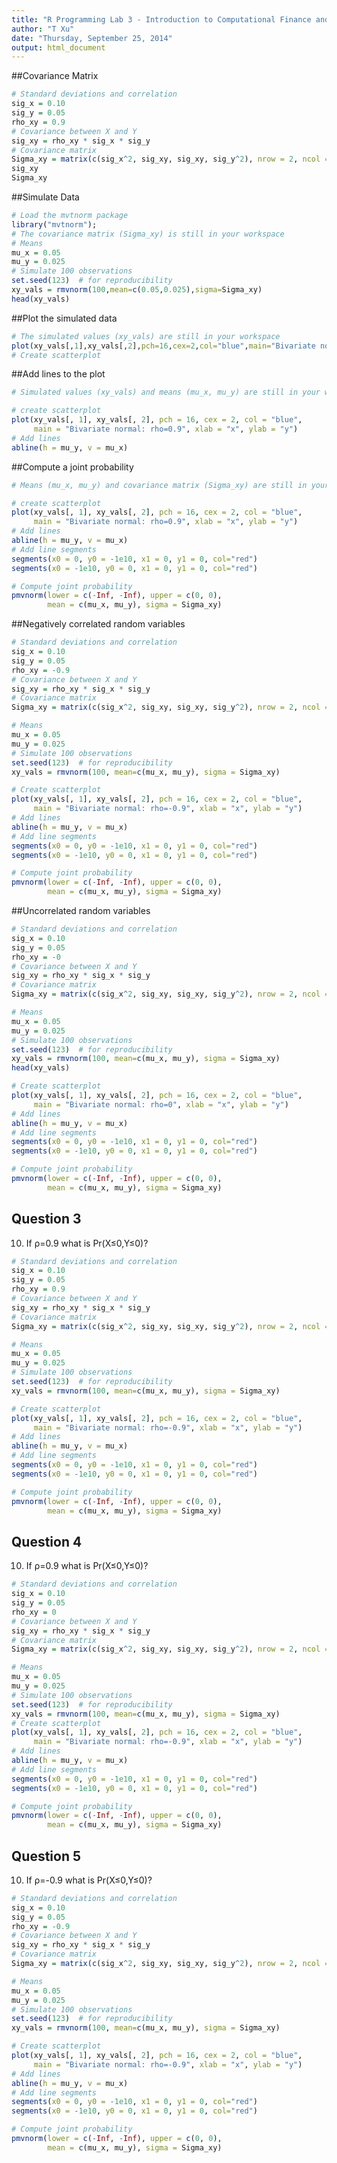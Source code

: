```yaml
---
title: "R Programming Lab 3 - Introduction to Computational Finance and Financial Econometrics"
author: "T Xu"
date: "Thursday, September 25, 2014"
output: html_document
---
```

##Covariance Matrix
```r
# Standard deviations and correlation
sig_x = 0.10
sig_y = 0.05
rho_xy = 0.9
# Covariance between X and Y
sig_xy = rho_xy * sig_x * sig_y
# Covariance matrix
Sigma_xy = matrix(c(sig_x^2, sig_xy, sig_xy, sig_y^2), nrow = 2, ncol = 2)
sig_xy
Sigma_xy
```

##Simulate Data
```r
# Load the mvtnorm package
library("mvtnorm");
# The covariance matrix (Sigma_xy) is still in your workspace
# Means
mu_x = 0.05
mu_y = 0.025
# Simulate 100 observations
set.seed(123)  # for reproducibility
xy_vals = rmvnorm(100,mean=c(0.05,0.025),sigma=Sigma_xy)
head(xy_vals)
```

##Plot the simulated data
```r
# The simulated values (xy_vals) are still in your workspace
plot(xy_vals[,1],xy_vals[,2],pch=16,cex=2,col="blue",main="Bivariate normal: rho=0.9",xlab="x",ylab="y")
# Create scatterplot
```

##Add lines to the plot
```r
# Simulated values (xy_vals) and means (mu_x, mu_y) are still in your workspace

# create scatterplot
plot(xy_vals[, 1], xy_vals[, 2], pch = 16, cex = 2, col = "blue", 
     main = "Bivariate normal: rho=0.9", xlab = "x", ylab = "y")
# Add lines
abline(h = mu_y, v = mu_x)
```

##Compute a joint probability
```r
# Means (mu_x, mu_y) and covariance matrix (Sigma_xy) are still in your workspace

# create scatterplot
plot(xy_vals[, 1], xy_vals[, 2], pch = 16, cex = 2, col = "blue", 
     main = "Bivariate normal: rho=0.9", xlab = "x", ylab = "y")
# Add lines
abline(h = mu_y, v = mu_x)
# Add line segments
segments(x0 = 0, y0 = -1e10, x1 = 0, y1 = 0, col="red")
segments(x0 = -1e10, y0 = 0, x1 = 0, y1 = 0, col="red")

# Compute joint probability
pmvnorm(lower = c(-Inf, -Inf), upper = c(0, 0), 
        mean = c(mu_x, mu_y), sigma = Sigma_xy)
```

##Negatively correlated random variables
```r
# Standard deviations and correlation
sig_x = 0.10
sig_y = 0.05
rho_xy = -0.9
# Covariance between X and Y
sig_xy = rho_xy * sig_x * sig_y
# Covariance matrix
Sigma_xy = matrix(c(sig_x^2, sig_xy, sig_xy, sig_y^2), nrow = 2, ncol = 2)

# Means
mu_x = 0.05
mu_y = 0.025
# Simulate 100 observations
set.seed(123)  # for reproducibility
xy_vals = rmvnorm(100, mean=c(mu_x, mu_y), sigma = Sigma_xy)

# Create scatterplot
plot(xy_vals[, 1], xy_vals[, 2], pch = 16, cex = 2, col = "blue", 
     main = "Bivariate normal: rho=-0.9", xlab = "x", ylab = "y")
# Add lines
abline(h = mu_y, v = mu_x)
# Add line segments
segments(x0 = 0, y0 = -1e10, x1 = 0, y1 = 0, col="red")
segments(x0 = -1e10, y0 = 0, x1 = 0, y1 = 0, col="red")

# Compute joint probability
pmvnorm(lower = c(-Inf, -Inf), upper = c(0, 0), 
        mean = c(mu_x, mu_y), sigma = Sigma_xy)

```

##Uncorrelated random variables
```r
# Standard deviations and correlation
sig_x = 0.10
sig_y = 0.05
rho_xy = -0
# Covariance between X and Y
sig_xy = rho_xy * sig_x * sig_y
# Covariance matrix
Sigma_xy = matrix(c(sig_x^2, sig_xy, sig_xy, sig_y^2), nrow = 2, ncol = 2)

# Means
mu_x = 0.05
mu_y = 0.025
# Simulate 100 observations
set.seed(123)  # for reproducibility
xy_vals = rmvnorm(100, mean=c(mu_x, mu_y), sigma = Sigma_xy)
head(xy_vals)

# Create scatterplot
plot(xy_vals[, 1], xy_vals[, 2], pch = 16, cex = 2, col = "blue", 
     main = "Bivariate normal: rho=0", xlab = "x", ylab = "y")
# Add lines
abline(h = mu_y, v = mu_x)
# Add line segments
segments(x0 = 0, y0 = -1e10, x1 = 0, y1 = 0, col="red")
segments(x0 = -1e10, y0 = 0, x1 = 0, y1 = 0, col="red")

# Compute joint probability
pmvnorm(lower = c(-Inf, -Inf), upper = c(0, 0), 
        mean = c(mu_x, mu_y), sigma = Sigma_xy)

```

Question 3
----------------
(10) If ρ=0.9 what is Pr(X≤0,Y≤0)?
```r
# Standard deviations and correlation
sig_x = 0.10
sig_y = 0.05
rho_xy = 0.9
# Covariance between X and Y
sig_xy = rho_xy * sig_x * sig_y
# Covariance matrix
Sigma_xy = matrix(c(sig_x^2, sig_xy, sig_xy, sig_y^2), nrow = 2, ncol = 2)

# Means
mu_x = 0.05
mu_y = 0.025
# Simulate 100 observations
set.seed(123)  # for reproducibility
xy_vals = rmvnorm(100, mean=c(mu_x, mu_y), sigma = Sigma_xy)

# Create scatterplot
plot(xy_vals[, 1], xy_vals[, 2], pch = 16, cex = 2, col = "blue", 
     main = "Bivariate normal: rho=-0.9", xlab = "x", ylab = "y")
# Add lines
abline(h = mu_y, v = mu_x)
# Add line segments
segments(x0 = 0, y0 = -1e10, x1 = 0, y1 = 0, col="red")
segments(x0 = -1e10, y0 = 0, x1 = 0, y1 = 0, col="red")

# Compute joint probability
pmvnorm(lower = c(-Inf, -Inf), upper = c(0, 0), 
        mean = c(mu_x, mu_y), sigma = Sigma_xy)

```


Question 4
----------------
(10) If ρ=0.9 what is Pr(X≤0,Y≤0)?
```r
# Standard deviations and correlation
sig_x = 0.10
sig_y = 0.05
rho_xy = 0
# Covariance between X and Y
sig_xy = rho_xy * sig_x * sig_y
# Covariance matrix
Sigma_xy = matrix(c(sig_x^2, sig_xy, sig_xy, sig_y^2), nrow = 2, ncol = 2)

# Means
mu_x = 0.05
mu_y = 0.025
# Simulate 100 observations
set.seed(123)  # for reproducibility
xy_vals = rmvnorm(100, mean=c(mu_x, mu_y), sigma = Sigma_xy)
# Create scatterplot
plot(xy_vals[, 1], xy_vals[, 2], pch = 16, cex = 2, col = "blue", 
     main = "Bivariate normal: rho=-0.9", xlab = "x", ylab = "y")
# Add lines
abline(h = mu_y, v = mu_x)
# Add line segments
segments(x0 = 0, y0 = -1e10, x1 = 0, y1 = 0, col="red")
segments(x0 = -1e10, y0 = 0, x1 = 0, y1 = 0, col="red")

# Compute joint probability
pmvnorm(lower = c(-Inf, -Inf), upper = c(0, 0), 
        mean = c(mu_x, mu_y), sigma = Sigma_xy)

```

Question 5
----------------
(10) If ρ=-0.9 what is Pr(X≤0,Y≤0)?
```r
# Standard deviations and correlation
sig_x = 0.10
sig_y = 0.05
rho_xy = -0.9
# Covariance between X and Y
sig_xy = rho_xy * sig_x * sig_y
# Covariance matrix
Sigma_xy = matrix(c(sig_x^2, sig_xy, sig_xy, sig_y^2), nrow = 2, ncol = 2)

# Means
mu_x = 0.05
mu_y = 0.025
# Simulate 100 observations
set.seed(123)  # for reproducibility
xy_vals = rmvnorm(100, mean=c(mu_x, mu_y), sigma = Sigma_xy)

# Create scatterplot
plot(xy_vals[, 1], xy_vals[, 2], pch = 16, cex = 2, col = "blue", 
     main = "Bivariate normal: rho=-0.9", xlab = "x", ylab = "y")
# Add lines
abline(h = mu_y, v = mu_x)
# Add line segments
segments(x0 = 0, y0 = -1e10, x1 = 0, y1 = 0, col="red")
segments(x0 = -1e10, y0 = 0, x1 = 0, y1 = 0, col="red")

# Compute joint probability
pmvnorm(lower = c(-Inf, -Inf), upper = c(0, 0), 
        mean = c(mu_x, mu_y), sigma = Sigma_xy)

```